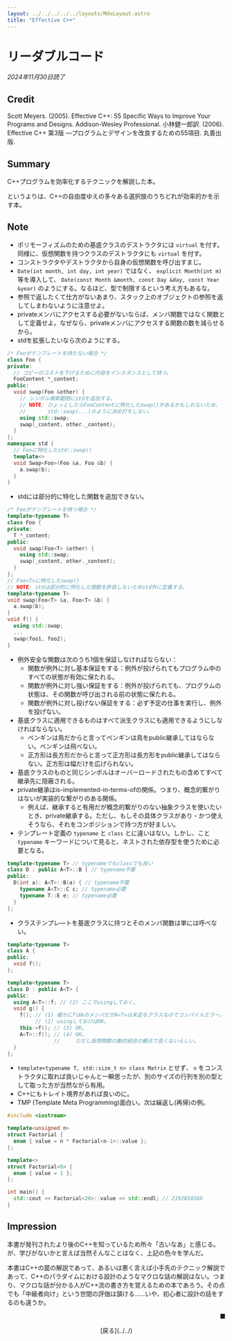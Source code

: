 ```yaml
---
layout: ../../../../../layouts/MdxLayout.astro
title: "Effective C++"
---
```


# リーダブルコード

_2024年11月30日読了_



## Credit

Scott Meyers. (2005). Effective C++: 55 Specific Ways to Improve Your Programs and Designs. Addison-Wesley Professional. 小林健一郎訳. (2006). Effective C++ 第3版 ―プログラムとデザインを改良するための55項目. 丸善出版.

## Summary

C++プログラムを効率化するテクニックを解説した本。

というよりは、C++の自由度ゆえの多々ある選択肢のうちどれが効率的かを示す本。

## Note

- ポリモーフィズムのための基底クラスのデストラクタには `virtual` を付す。同様に、仮想関数を持つクラスのデストラクタにも `virtual` を付す。
- コンストラクタやデストラクタから自身の仮想関数を呼び出すまじ。
- `Date(int month, int day, int year)` ではなく、 `explicit Month(int m)` 等を導入して、 `Date(const Month &month, const Day &day, const Year &year)` のようにする。なるほど、型で制限するという考え方もあるな。
- 参照で返したくて仕方がないあまり、スタック上のオブジェクトの参照を返してしまわないように注意せよ。
- privateメンバにアクセスする必要がないならば、メンバ関数ではなく関数として定義せよ。なぜなら、privateメンバにアクセスする関数の数を減らせるから。
- stdを拡張したいなら次のようにする。

```cpp
/* Fooがテンプレートを持たない場合 */
class Foo {
private:
  // コピーのコストを下げるために内容をインスタンスとして持つ。
  FooContent *_content;
public:
  void swap(Foo &other) {
    // シンボル検索範囲にstdを追加する。
    // NOTE: ひょっとしたらFooContentに特化したswap()があるかもしれないため、
    //       std::swap(...)のように決め打ちしない。
    using std::swap;
    swap(_content, other._content);
  }
};
namespace std {
  // Fooに特化したstd::swap()
  template<>
  void Swap<Foo>(Foo &a, Foo &b) {
    a.swap(b);
  }
}
```

- stdには部分的に特化した関数を追加できない。

```cpp
/* Fooがテンプレートを持つ場合 */
template<typename T>
class Foo {
private:
  T *_content;
public:
  void swap(Foo<T> &other) {
    using std::swap;
    swap(_content, other._content);
  }
};
// Foo<T>に特化したswap()
// NOTE: stdは部分的に特化した関数を許容しないためstd外に定義する。
template<typename T>
void swap(Foo<T> &a, Foo<T> &b) {
  a.swap(b);
}
void f() {
  using std::swap;
  ...
  swap(foo1, foo2);
}
```

- 例外安全な関数は次のうち1個を保証しなければならない：
    - 関数が例外に対し基本保証をする：例外が投げられてもプログラム中のすべての状態が有効に保たれる。
    - 関数が例外に対し強い保証をする：例外が投げられても、プログラムの状態は、その関数が呼び出される前の状態に保たれる。
    - 関数が例外に対し投げない保証をする：必ず予定の仕事を実行し、例外を投げない。
- 基底クラスに適用できるものはすべて派生クラスにも適用できるようにしなければならない。
    - ペンギンは鳥だからと言ってペンギンは鳥をpublic継承してはならない。ペンギンは飛べない。
    - 正方形は長方形だからと言って正方形は長方形をpublic継承してはならない。正方形は幅だけを広げられない。
- 基底クラスのものと同じシンボルはオーバーロードされたもの含めてすべて継承先に隠蔽される。
- private継承はis-implemented-in-terms-ofの関係。つまり、概念的繋がりはないが実装的な繋がりのある関係。
    - 例えば、継承すると有用だが概念的繋がりのない抽象クラスを使いたいとき、private継承する。ただし、もしその具体クラスがあり・かつ使えそうなら、それをコンポジションで持つ方が好ましい。
- テンプレート定義の `typename` と `class` とに違いはない。しかし、こと `typename` キーワードについて見ると、ネストされた依存型を使うために必要となる。

```cpp
template<typename T> // typenameでもclassでも良い
class D : public A<T>::B { // typename不要
public:
  D(int a): A<T>::B(a) { // typename不要
    typename A<T>::C c; // typename必要
    typename T::E e; // typename必要
  }
};
```

- クラステンプレ―トを基底クラスに持つとそのメンバ関数は単には呼べない。

```cpp
template<typename T>
class A {
public:
  void f();
};

template<typename T>
class D : public A<T> {
public:
  using A<T>::f; // (2) ここでusingしておく。
  void g() {
    f(); // (1) 確かにfはAのメンバだがA<T>は未定なクラスなのでコンパイルエラー。
         // (2) usingしておけばOK。
    this->f(); // (3) OK。
    A<T>::f(); // (4) OK。
               //     ただし仮想関数の動的結合の観点で良くないらしい。
  }
};
```

- `template<typename T, std::size_t n> class Matrix` とせず、 `n` をコンストラクタに取れば良いじゃんと一瞬思ったが、別のサイズの行列を別の型として取った方が当然ながら有用。
- C++にもトレイト境界があれば良いのに。
- TMP (Template Meta Programming)面白い。次は繰返し(再帰)の例。

```cpp
#include <iostream>

template<unsigned n>
struct Factorial {
  enum { value = n * Factorial<n-1>::value };
};

template<>
struct Factorial<0> {
  enum { value = 1 };
};

int main() {
  std::cout << Factorial<20>::value << std::endl; // 2192834560
}
```

## Impression

本書が発刊されたより後のC++を知っているため所々「古いなあ」と感じる。が、学びがないかと言えば当然そんなことはなく、上記の色々を学んだ。

本書はC++の罠の解説であって、あるいは悪く言えば小手先のテクニック解説であって、C++のパラダイムにおける設計のようなマクロな話の解説はない。つまり、マクロな話が分かる人がC++流の書き方を覚えるための本であろう。その点でも「中級者向け」という世間の評価は頷ける……いや、初心者に設計の話をするのも違うか。


<p style="text-align: right">■</p>

<div style="text-align: center">
    [戻る](../../)
</div>
